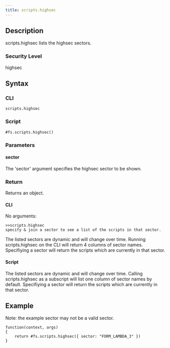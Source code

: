```yaml
---
title: scripts.highsec
---
```


## Description

scripts.highsec lists the highsec sectors.

### Security Level

highsec

## Syntax

### CLI

```
scripts.highsec
```

### Script

```
#fs.scripts.highsec()
```

### Parameters

#### sector

The 'sector' argument specifies the highsec sector to be shown.

### Return

Returns an object.

#### CLI

No arguments:

```
>>scripts.highsec
specify & join a sector to see a list of the scripts in that sector.
```

The listed sectors are dynamic and will change over time. Running scripts.highsec on the CLI will return 4 columns of sector names. Specifiying a sector will return the scripts which are currently in that sector.

#### Script

The listed sectors are dynamic and will change over time. Calling scripts.highsec as a subscript will list one column of sector names by default. Specifiying a sector will return the scripts which are currently in that sector.

## Example

Note: the example sector may not be a valid sector.

```
function(context, args)
{
	return #fs.scripts.highsec({ sector: "FORM_LAMBDA_3" })
}
```
